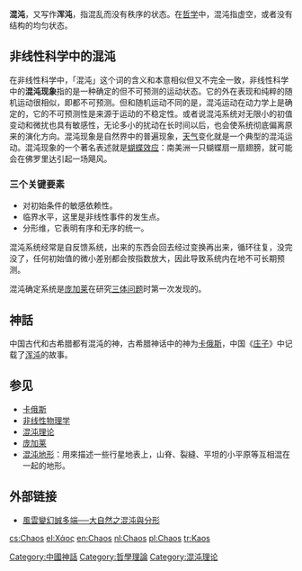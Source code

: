 {{Not|餛飩}}
{{otheruses|subject=虛空狀態|other=神話生物|混沌 (神話生物)}}

{{中国民间信仰}}
'''混沌'''，又写作'''浑沌'''，指混乱而没有秩序的状态。在[[哲学|哲学]]中，混沌指虚空，或者没有结构的均匀状态。

== 非线性科学中的混沌 ==
{{main|混沌理论}}
在非线性科学中，「混沌」这个词的含义和本意相似但又不完全一致，非线性科学中的'''混沌现象'''指的是一种确定的但不可预测的运动状态。它的外在表现和纯粹的随机运动很相似，即都不可预测。但和随机运动不同的是，混沌运动在动力学上是确定的，它的不可预测性是来源于运动的不稳定性。或者说混沌系统对无限小的初值变动和微扰也具有敏感性，无论多小的扰动在长时间以后，也会使系统彻底偏离原来的演化方向。混沌现象是自然界中的普遍现象，[[天气|天气]]变化就是一个典型的混沌运动。混沌现象的一个著名表述就是[[蝴蝶效应|蝴蝶效应]]：南美洲一只蝴蝶扇一扇翅膀，就可能会在佛罗里达引起一场飓风。

=== 三个关键要素 ===
* 对初始条件的敏感依赖性。
* 临界水平，这里是非线性事件的发生点。
* 分形维，它表明有序和无序的统一。

混沌系统经常是自反馈系统，出来的东西会回去经过变换再出来，循环往复，没完没了，任何初始值的微小差别都会按指数放大，因此导致系统内在地不可长期预测。

混沌确定系统是[[庞加莱|庞加莱]]在研究[[三体问题|三体问题]]时第一次发现的。

== 神話 ==
中国古代和古希腊都有混沌的神，古希腊神话中的神为[[卡俄斯|卡俄斯]]，中国《[[庄子_(书)|庄子]]》中记载了[[混沌_(神話生物)|浑沌]]的故事。

== 参见 ==
* [[卡俄斯|卡俄斯]]
* [[非线性物理学|非线性物理学]]
* [[混沌理论|混沌理论]]
* [[庞加莱|庞加莱]]
* [[混沌地形|混沌地形]]：用來描述一些行星地表上，山脊、裂縫、平坦的小平原等互相混在一起的地形。

== 外部链接 ==
* [http://theprincipia.blogspot.com/2008/07/23-writing.html 風雲變幻誠多端──大自然之混沌與分形] {{Wayback|url=http://theprincipia.blogspot.com/2008/07/23-writing.html |date=20190611090207 }}

{{DEFAULTSORT:混沌}}
[[Category:中國神話|Category:中國神話]]
[[Category:哲學理論|Category:哲學理論]]
[[Category:混沌理论|Category:混沌理论]]

[[cs:Chaos|cs:Chaos]]
[[el:Χάος|el:Χάος]]
[[en:Chaos|en:Chaos]]
[[nl:Chaos|nl:Chaos]]
[[pl:Chaos|pl:Chaos]]
[[tr:Kaos|tr:Kaos]]